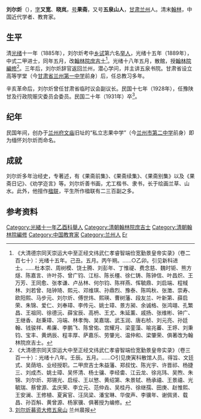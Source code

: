 '''刘尔炘'''（{{bd|1864年||1931年||Liu刘}}），[[表字|字]]'''又宽'''、'''晓岚'''，[[号|号]]'''果斋'''，又号'''五泉山人'''，[[甘肃|甘肃]][[兰州|兰州]]人。清末[[翰林|翰林]]，中国近代学者、教育家。

==生平==
清[[光绪|光绪]]十一年（1885年），刘尔炘考中[[乡试|乡试]]第六名[[举人|举人]]，光绪十五年（1889年），中式二甲进士，同年五月，改[[翰林院|翰林院]][[庶吉士|庶吉士]]<ref>《大清德宗同天崇运大中至正经文纬武仁孝睿智端俭宽勤景皇帝实录》（卷二百七十）：光绪十五年。己丑。五月。丙午朔。……○乙卯。引见新科进士。……杜本崇、周树模、饶士腾、刘彭年、丁惟禔、费念慈、魏时钜、熊方燧、陈嘉言、许叶芬、曾广钧、江标、陈长橿、徐仁铸、陈钟信、叶昌炽、王万芳、王同愈、张孝谦、卢丛林、何尔钧、陈祥燕、恽毓鼎、刘启端、程棫林、刘若曾、陆钟琦、熙元、邓维琪、孙鼎烈、豫泰、陈鸣秋、张澂、崇寿、欧阳熙、马步元、刘尔炘、傅世炜、熙瑛、曹树藩、段友兰、叶新第、薛启荣、朱锦、爱仁、刘奉璋、李传元、姚士璋、景方昶、余诚格、张鸿翊、孔繁昌、王祖同、徐德沅、薛宝辰、高枬、王尤、朱延薰、戚扬、张维彬、钟广、王继香、赵秉璋、冯端、林孝恂、吴嘉瑞、武玉润、唐右桢、刘元亮、孙廷翰、钱骏祥、希廉、李鹏飞、陈曾佑、宫耀月、梁銮藻、喻兆蕃、王垿、刘秉钧、宝丰、黄炳辰、程丰厚、萨嘉乐、劳肇光、温仲和、梁肇荣、俱著改为翰林院庶吉士。</ref>。光绪十八年五月，散館，授[[翰林院|翰林院]][[編修|編修]]<ref>《大清德宗同天崇运大中至正经文纬武仁孝睿智端俭宽勤景皇帝实录》（卷三百一十）：光绪十八年。壬辰。五月。……○引见庚寅科散馆人员。得旨、文廷式、吴荫培、业经授职。二甲庶吉士朱益藩、郑叔忱、陈光宇、许晋祁、杨捷三、刘成杰、姚士璋、吴怀清、杨士骧、李经畬、江云龙、徐兆玮、吴煦、朱锦、刘尔炘、郑锡光、启绥、王以慜、黄绍第、朱景轼、杨承禧、王景禧、光毓瑞、蔡曾源、孟庆荣、李立元、范仲垚、吴桂丹、徐继孺、田庚、赵惟熙、王安澜、王修植、夏寅官、汪凤梁、潘宝琳、华俊声、李骥年、谢佩贤、载昌、孙百斛、黄曾源、杨家骥、俱著授为编修。</ref>。三年后，刘尔炘辞官返回兰州，潜心学问，并主讲五泉书院。甘肃省设立高等学堂（今[[甘肃省兰州第一中学|甘肃省兰州第一中学]]前身）后，任总教习多年。

辛亥革命后，刘尔炘曾任甘肃省临时议会副议长。民国十七年（1928年），任豫陕甘及行政院赈灾委员会委员。民国二十年（1931年）卒<ref>[http://lzcb.gansudaily.com.cn/system/2008/01/09/010570760.shtml 刘尔炘募资大修五泉山] {{Wayback|url=http://lzcb.gansudaily.com.cn/system/2008/01/09/010570760.shtml |date=20190610134350 }} 兰州晨报</ref>。

==纪年==
民国年间，创办于[[兰州府文庙|兰州府文庙]]旧址的“私立志果中学”（今[[兰州市第二中学|兰州市第二中学]]前身）即为缅怀刘尔炘而命名。

==成就==
刘尔炘多年治经史，专著述，有《果斋前集》、《果斋续集》、《果斋别集》以及《果斋日记》、《劝学迩言》等。刘尔炘善书画，尤工楷书、隶书，长于绘画兰草、山水。此外，他擅作[[楹联|楹联]]，平生所作楹联有二三百副之多。

==参考资料==
{{Reflist|2}}
{{光緒十五年己丑科殿試金榜}}
{{DEFAULTSORT:Liu刘}}
[[Category:光緒十一年乙酉科舉人|Category:光緒十一年乙酉科舉人]]
[[Category:清朝翰林院庶吉士|Category:清朝翰林院庶吉士]]
[[Category:清朝翰林院編修|Category:清朝翰林院編修]]
[[Category:中国教育家|Category:中国教育家]]
[[Category:兰州人|Category:兰州人]]
[[Category:刘姓|Er]]